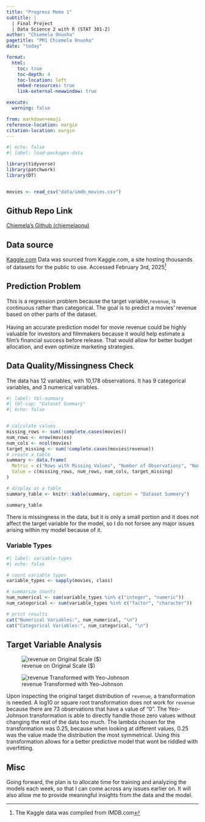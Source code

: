 ```yaml
---
title: "Progress Memo 1"
subtitle: |
  | Final Project 
  | Data Science 2 with R (STAT 301-2)
author: "Chiemela Onuoha"
pagetitle: "PM1 Chiemela Onuoha"
date: "today"

format:
  html:
    toc: true
    toc-depth: 4
    toc-location: left
    embed-resources: true
    link-external-newwindow: true

execute:
  warning: false

from: markdown+emoji
reference-location: margin
citation-location: margin
---
```



```r
#| echo: false
#| label: load-packages-data

library(tidyverse)
library(patchwork)
library(DT)


movies <- read_csv("data/imdb_movies.csv")

```

::: {.callout-tip icon=false}

## Github Repo Link

[Chiemela's Github (chiemelaonu)](https://github.com/stat301-2-2025-winter/final-project-2-chiemelaonu.git)

:::

## Data source

[Kaggle.com](https://www.kaggle.com/datasets/ashpalsingh1525/imdb-movies-dataset/data)
Data was sourced from Kaggle.com, a site hosting thousands of datasets for the public to use. Accessed February 3rd, 2025^[The Kaggle data was compiled from IMDB.com]


## Prediction Problem
This is a regression problem because the target variable,` revenue`, is continuous rather than categorical. The goal is to predict a movies' revenue based on other parts of the dataset.
<br>  
Having an accurate prediction model for movie revenue could be highly valuable for investors and filmmakers because it would help estimate a film’s financial success before release. That would allow for better budget allocation, and even optimize marketing strategies.

## Data Quality/Missingness Check


The data has 12 variables, with 10,178 observations. It has 9 categorical variables, and 3 numerical variables.


```r
#| label: tbl-summary
#| tbl-cap: "Dataset Summary"
#| echo: false


# calculate values
missing_rows <- sum(!complete.cases(movies))
num_rows <- nrow(movies)
num_cols <- ncol(movies)
target_missing <- sum(!complete.cases(movies$revenue))
# create a table
summary <- data.frame(
  Metric = c("Rows with Missing Values", "Number of Observations", "Number of Variables", "Number of Missing Target Variable Observations (`revenue`)"),
  Value = c(missing_rows, num_rows, num_cols, target_missing)
)

# display as a table
summary_table <- knitr::kable(summary, caption = "Dataset Summary")

summary_table


```
There is missingness in the data, but it is only a small portion and it does not affect the target variable for the model, so I do not forsee any major issues arising within my model because of it.

### Variable Types 

```r
#| label: variable-types
#| echo: false

# count variable types
variable_types <- sapply(movies, class)

# summarize counts
num_numerical <- sum(variable_types %in% c("integer", "numeric"))
num_categorical <- sum(variable_types %in% c("factor", "character"))

# print results
cat("Numerical Variables:", num_numerical, "\n")
cat("Categorical Variables:", num_categorical, "\n")
```



## Target Variable Analysis

::: {#fig-price-dists layout-ncol=2}

![revenue on Original Scale ($)](figures/target_eda.png){#fig-revenue-orig}

![revenue Transformed with Yeo-Johnson](figures/target_eda_2.png){#fig-revenue-yj}

:::

Upon inspecting the original target distribution of `revenue`, a transformation is needed. A log10 or square root transformation does not work for `revenue` because there are 73 observations that have a value of "0". The Yeo-Johnson transformation is able to directly handle those zero values without changing the rest of the data too much. The lambda chosen for the transformation was 0.25, because when looking at different values, 0.25 was the value made the distribution the most symmetrical. Using this transformation allows for a better predictive model that wont be riddled with overfitting.

## Misc
Going forward, the plan is to allocate time for training and analyzing the models each week, so that I can come across any issues earlier on. It will also allow me to provide meaningful insights from the data and the model. 